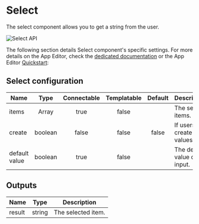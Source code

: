 

# Select

The select component allows you to get a string from the user.

![Select API](../../assets/apps/4_app_component_library/select.png.webp)

The following section details Select component's specific settings. For more details on the App Editor, check the [dedicated documentation](../0_app_editor/index.mdx) or the App Editor [Quickstart](../../getting_started/7_apps_quickstart/index.mdx):

<div class="grid grid-cols-2 gap-6 mb-4">
    <DocCard
        color="orange"
        title="App Editor Documentation"
        description="The app editor is a low-code builder to create custom User Interfaces with components linked to runnables (scripts & flows)."
        href="/docs/apps/app_editor"
    />
    <DocCard
        color="orange"
        title="Apps Quickstart"
        description="Learn how to build your first app in a matter of minutes."
        href="/docs/getting_started/apps_quickstart"
    />
</div>

## Select configuration

| Name          |  Type   | Connectable | Templatable | Default | Description                     |
| ------------- | :-----: | :---------: | :---------: | :-----: | ------------------------------- |
| items         |  Array  |    true     |    false    |         | The select items.               |
| create        | boolean |    false    |    false    |  false  | If users can create values.     |
| default value | boolean |    true     |    false    |         | The default value of the input. |

## Outputs

| Name   |  Type  | Description        |
| ------ | :----: | ------------------ |
| result | string | The selected item. |
